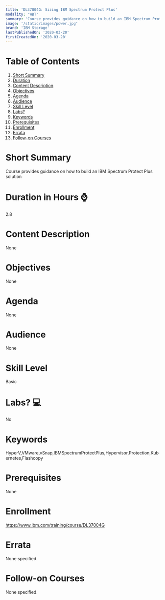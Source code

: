 ```yaml
---
title: 'DL37004G: Sizing IBM Spectrum Protect Plus'
modality: 'WBT'
summary: 'Course provides guidance on how to build an IBM Spectrum Protect Plus solution'
image: '/static/images/power.jpg'
brand: 'IBM Storage'
lastPublishedOn: '2020-03-20'
firstCreatedOn: '2020-03-20'
---
```

# Table of Contents
1.  [Short Summary](#short-summary)
2.  [Duration](#duration-in-hours-)
3.  [Content Description](#content-description)
4.  [Objectives](#objectives)
5.  [Agenda](#agenda)
6.  [Audience](#audience)
7.  [Skill Level](#skill-level)
8.  [Labs?](#labs-)
9.  [Keywords](#keywords)
10. [Prerequisites](#prerequisites)
11. [Enrollment](#enrollment)
12. [Errata](#errata)
13. [Follow-on Courses](#follow-on-courses)

# Short Summary
Course provides guidance on how to build an IBM Spectrum Protect Plus solution

# Duration in Hours ⌚
2.8

# Content Description
None

# Objectives
None

# Agenda
None

# Audience
None

# Skill Level
Basic

# Labs? 💻
No

# Keywords
HyperV,VMware,vSnap,IBMSpectrumProtectPlus,Hypervisor,Protection,Kubernetes,Flashcopy

# Prerequisites
None

# Enrollment
https://www.ibm.com/training/course/DL37004G

# Errata
None specified.

# Follow-on Courses
None specified.


